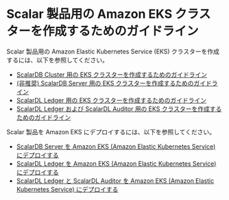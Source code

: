 # Scalar 製品用の Amazon EKS クラスターを作成するためのガイドライン

Scalar 製品用の Amazon Elastic Kubernetes Service (EKS) クラスターを作成するには、以下を参照してください。

* [ScalarDB Cluster 用の EKS クラスターを作成するためのガイドライン](CreateEKSClusterForScalarDBCluster.mdx)
* [(非推奨) ScalarDB Server 用の EKS クラスターを作成するためのガイドライン](CreateEKSClusterForScalarDB.mdx)
* [ScalarDL Ledger 用の EKS クラスターを作成するためのガイドライン](CreateEKSClusterForScalarDL.mdx)
* [ScalarDL Ledger および ScalarDL Auditor 用の EKS クラスターを作成するためのガイドライン](CreateEKSClusterForScalarDLAuditor.mdx)

Scalar 製品を Amazon EKS にデプロイするには、以下を参照してください。

* [ScalarDB Server を Amazon EKS (Amazon Elastic Kubernetes Service) にデプロイする](ManualDeploymentGuideScalarDBServerOnEKS.mdx)
* [ScalarDL Ledger を Amazon EKS (Amazon Elastic Kubernetes Service) にデプロイする](ManualDeploymentGuideScalarDLOnEKS.mdx)
* [ScalarDL Ledger と ScalarDL Auditor を Amazon EKS (Amazon Elastic Kubernetes Service) にデプロイする](ManualDeploymentGuideScalarDLAuditorOnEKS.mdx)
